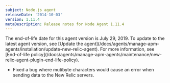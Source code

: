 ```yaml
---
subject: Node.js agent
releaseDate: '2014-10-03'
version: 1.11.4
metaDescription: Release notes for Node Agent 1.11.4
---
```


<Callout variant="important">
  The end-of-life date for this agent version is July 29, 2019. To update to the latest agent version, see [Update the agent](/docs/agents/manage-apm-agents/installation/update-new-relic-agent). For more information, see [End-of-life policy](/docs/agents/manage-apm-agents/maintenance/new-relic-agent-plugin-end-life-policy).
</Callout>

* Fixed a bug where mutibyte characters would cause an error when sending data to the New Relic servers.

